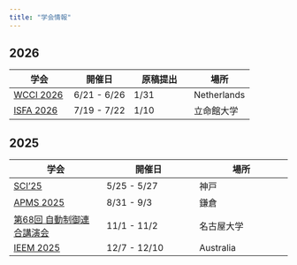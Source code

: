 ```yaml
---
title: "学会情報"
---
```


## 2026

|学会|開催日|原稿提出|場所|
|---|---|---|---|
|[WCCI 2026](https://attend.ieee.org/wcci-2026/)|6/21 - 6/26|1/31|Netherlands|
|[ISFA 2026](https://isopt.is.ritsumei.ac.jp/isfa2026/) | 7/19 - 7/22 | 1/10|立命館大学|

## 2025

|学会|開催日|場所|
|---|---|---|
|[SCI'25](https://sci25.iscie.or.jp)|5/25 - 5/27|神戸|
|[APMS 2025](https://www.apms-conference.org/) | 8/31 - 9/3|鎌倉|
|[第68回 自動制御連合講演会](https://www.jsme.or.jp/conference/rengo68/)| 11/1 - 11/2|名古屋大学|
|[IEEM 2025](https://www.ieee-iem.org/) | 12/7 - 12/10|Australia|